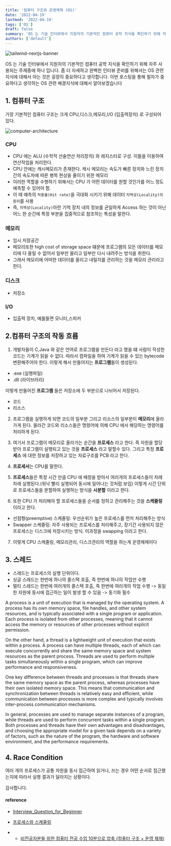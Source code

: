 ```yaml
---
title: '컴퓨터 구조와 운영체제 (OS)'
date: '2022-04-19'
lastmod: '2022-04-19'
tags: ['OS']
draft: false
summary: 'OS 는 기술 인터뷰에서 지원자의 기본적인 컴퓨터 공학 지식을 확인하기 위해 자주 사용되는 주제중에 하나 입니다. 좀 더 자세하고 완벽한 인터뷰 준비를 위해서는 OS 관련 지식에 대해서 아는 것은 굉장히 중요하다고 생각합니다. 이번 포스팅을 통해 필자가 중요하다고 생각하는 OS 관련 배경지식에 대해서 알아보겠습니다.'
authors: ['default']
---
```


![tailwind-nextjs-banner](/static/os-basic/cover.jpg)

OS 는 기술 인터뷰에서 지원자의 기본적인 컴퓨터 공학 지식을 확인하기 위해 자주 사용되는 주제중에 하나 입니다. 좀 더 자세하고 완벽한 인터뷰 준비를 위해서는 OS 관련 지식에 대해서 아는 것은 굉장히 중요하다고 생각합니다. 이번 포스팅을 통해 필자가 중요하다고 생각하는 OS 관련 배경지식에 대해서 알아보겠습니다

## 1. 컴퓨터 구조

가장 기본적인 컴퓨터 구조는 크게 CPU,디스크,메모리,I/O (입출력장치) 로 구성되어 있다.

![computer-architecture](/static/os-basic/computer-architecture.png)

### CPU

- CPU 에는 ALU (수학적 산술연산 처리장치) 와 레지스터로 구성. 이들을 이용하여 연산작업을 처리한다.
- CPU 안에는 캐시메모리가 존재한다. 캐시 메모리는 속도가 빠른 장치와 느린 장치간의 속도차에 따른 병목 현상을 줄이기 위한 메모리
- 이러한 역할을 수행하기 위해서는 CPU 가 어떤 데이터를 원할 것인가를 어느 정도 예측할 수 있어야 함.
- 이 때 예측의 `적중율(Hit rate)`을 극대화 시키기 위해 데이터 `지역성(Locality)의 원리`를 사용
- 즉, `지역성(Locality)`아란 기억 장치 내의 정보를 균일하게 Access 하는 것이 아닌 어느 한 순간에 특정 부분을 집중적으로 참조하는 특성을 말한다.

### 메모리

- 임시 저장공간
- 메모리또한 high cost of storage space 떄문에 프로그램의 모든 데이터를 메모리에 다 올릴 수 없어서 일부만 올리고 일부만 다시 내려주는 방식을 취한다.
- 그래서 메모리에 어떠한 데이터를 올리고 내릴지를 관리하는 것을 메모리 관리라고 한다.

### 디스크

- 저장소

### I/O

- 입출력 장치, 예를들면 모니터,스피커

## 2.컴퓨터 구조의 작동 흐름

1. 개발자들이 C,Java 와 같은 언어로 프로그램을 만든다 라고 했을 떄 사람이 작성한 코드는 기계가 읽을 수 없다. 따라서 컴파일을 하여 기계가 읽을 수 있는 bytecode 변환해주어야 한다. 이렇게 해서 만들어지는 **프로그램**들이 생성된다.

- .exe (실행파일)
- .dll (라이브러리)

이렇게 만들어진 **프로그램** 들은 저장소에 두 부분으로 나뉘어서 저장된다.

- 코드
- 리소스

2. 프로그램을 실행하게 되면 코드의 일부분 그리고 리소스의 일부분이 **메모리**에 올라가게 된다. 올라간 코드와 리소스들은 명령어에 의해 CPU 에서 해당하는 명령어를 처리하게 된다.

3. 여기서 프로그램이 메모리로 올라가는 순간을 **프로세스** 라고 한다. 즉 자원을 할당받아 프로그램이 실행되고 있는 것을 **프로세스** 라고 말할수 있다. 그리고 특정 **프로세스** 에 대한 정보를 저장하고 있는 자료구조를 PCB 라고 한다.

4. **프로세서**는 CPU를 말한다.

5. **프로세스**들은 특정 시간 만큼 CPU 에 배정을 받아서 여러개의 프로세스들이 차례차례 실행된다.(워낙 빨리 실행되어 동시에 일어나는 것처럼 보임) 이렇게 시간 단위로 프로세스들을 분할하여 실행하는 방식을 **시분할** 이라고 한다.

6. 또한 CPU 가 처리해야 할 프로세스들을 순서를 정하고 관리해주는 것을 **스케줄링** 이라고 한다.

- 선점형(preemptive) 스케줄링: 우선순위가 높은 프로세스를 먼저 처리해주는 방식
- Swapper 스케줄링: 자주 사용되는 프로세스를 처리해주고, 장기간 사용되지 않은 프로세스는 디스크에 저장시키는 방식. 이과정을 swapping 이라고 한다.

7. 이렇게 CPU 스케줄링, 메모리관리, 디스크관리의 역할을 하는게 운영체제이다

## 3. 스레드

- 스레드는 프로세스의 실행 단위이다.
- 싱글 스레드는 한번에 하나의 콜스택 호출, 즉 한번에 하나의 작업만 수행
- 멀티 스레드는 한번에 여러개의 콜스택 호출, 즉 한번에 여러개의 작업 수행 -> 동일한 자원에 동시에 접근하는 일이 발생 할 수 있음 -> 동기화 필수

A process is a unit of execution that is managed by the operating system. A process has its own memory space, file handles, and other system resources, and is typically associated with a single program or application. Each process is isolated from other processes, meaning that it cannot access the memory or resources of other processes without explicit permission.

On the other hand, a thread is a lightweight unit of execution that exists within a process. A process can have multiple threads, each of which can execute concurrently and share the same memory space and system resources as the parent process. Threads are used to perform multiple tasks simultaneously within a single program, which can improve performance and responsiveness.

One key difference between threads and processes is that threads share the same memory space as the parent process, whereas processes have their own isolated memory space. This means that communication and synchronization between threads is relatively easy and efficient, while communication between processes is more complex and typically involves inter-process communication mechanisms.

In general, processes are used to manage separate instances of a program, while threads are used to perform concurrent tasks within a single program. Both processes and threads have their own advantages and disadvantages, and choosing the appropriate model for a given task depends on a variety of factors, such as the nature of the program, the hardware and software environment, and the performance requirements.

## 4. Race Condition

여러 개의 프로세스가 공통 자원을 동시 접근하여 읽거나, 쓰는 경우 어떤 순서로 접근했는지에 따라서 실행 결과가 달라지는 상황이다.

감사합니다.

#### reference

- [Interview_Question_for_Beginner](https://github.com/JaeYeopHan/Interview_Question_for_Beginner/tree/master/OS#%ED%9)

- [프로세스와 스케줄링](https://velog.io/@xxhaileypark/%EC%9A%B4%EC%98%81%EC%B2%B4%EC%A0%9C-%ED%94%84%EB%A1%9C%EC%84%B8%EC%8A%A4-%EC%8A%A4%EC%BC%80%EC%A4%84%EB%A7%81)

- - [비전공자분들 위한 컴퓨터 전공 수업 10분으로 압축 (컴퓨터 구조 + 운영 체제)](https://www.youtube.com/watch?v=J06SirxZG7M)
